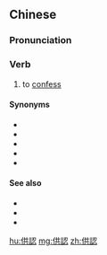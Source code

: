 {{also|供认}}
==Chinese==
{{zh-forms|s=供认}}

===Pronunciation===
{{zh-pron
|m=gōngrèn
|c=gung1 jing6
|cat=v
}}

===Verb===
{{zh-verb}}

# to [[confess]]

====Synonyms====
* {{zh-l|承認}}
* {{zh-l|交代}}
* {{zh-l|坦白}}
* {{zh-l|自白}}
* {{zh-l|自供}}

====See also====
* {{zh-l|供詞}}
* {{zh-l|供狀}}
* {{zh-l|自供狀}}

[[hu:供認]]
[[mg:供認]]
[[zh:供認]]